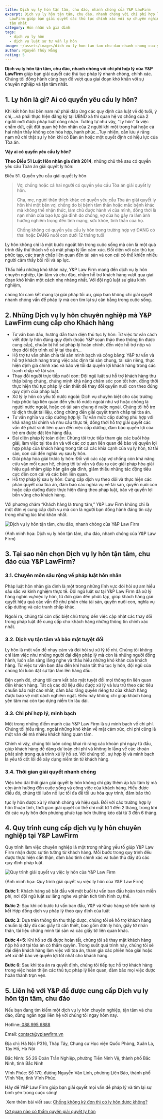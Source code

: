 ```yaml
---
title: Dịch vụ ly hôn tận tâm, chu đáo, nhanh chóng của Y&P LawFirm
excerpt: Dịch vụ ly hôn tận tâm, chu đáo, nhanh chóng với chi phí hợp lý của Y&P
  LawFirm giúp bạn giải quyết các thủ tục chính xác với sự chuyên nghiệp và tận
  tâm nhất
category: Hôn nhân và gia đình
tags:
  - dịch vụ ly hôn
  - dịch vụ luật sư tư vấn ly hôn
image: ~/assets/images/dich-vu-ly-hon-tan-tam-chu-dao-nhanh-chong-cua-y-p-law-firm.boub7vaa_z1xsapa.webp
author: Nguyễn Thúy Hằng
rating: 5
---
```

**Dịch vụ ly hôn tận tâm, chu đáo, nhanh chóng với chi phí hợp lý của Y&P LawFirm** giúp bạn giải quyết các thủ tục pháp lý nhanh chóng, chính xác. Chúng tôi đồng hành cùng bạn để vượt qua giai đoạn khó khăn với sự chuyên nghiệp và tận tâm nhất.

## 1. Ly hôn là gì? Ai có quyền yêu cầu ly hôn?

Khi kết hôn hai bên nam nữ phải đáp ứng các quy định của luật về độ tuổi, ý chí,…và phải thực hiện đăng ký tại UBND xã thì quan hệ vợ chồng của 2 người mới được pháp luật công nhận. Tương tự như vậy, “Ly hôn” là việc chấm dứt, cắt đứt quan hệ hôn nhân của 2 người khi một trong hai hoặc cả hai nhận thấy không còn hòa hợp, hạnh phúc…Tuy nhiên, cần lưu ý rằng nam nữ chỉ thật sự ly hôn khi có Bản án hoặc một quyết định có hiệu lực của Tòa án.

**Vậy ai có quyền yêu cầu ly hôn?** 

**Theo Điều 51 Luật Hôn nhân gia đình 2014**, những chủ thể sau có quyền yêu cầu Toàn án giải quyết ly hôn:

Điều 51. Quyền yêu cầu giải quyết ly hôn

> Vợ, chồng hoặc cả hai người có quyền yêu cầu Tòa án giải quyết ly hôn.
>
> Cha, mẹ, người thân thích khác có quyền yêu cầu Tòa án giải quyết ly hôn khi một bên vợ, chồng do bị bệnh tâm thần hoặc mắc bệnh khác mà không thể nhận thức, làm chủ được hành vi của mình, đồng thời là nạn nhân của bạo lực gia đình do chồng, vợ của họ gây ra làm ảnh hưởng nghiêm trọng đến tính mạng, sức khỏe, tinh thần của họ.
>
> Chồng không có quyền yêu cầu ly hôn trong trường hợp vợ ĐANG có thai hoặc ĐANG nuôi con dưới 12 tháng tuổi

Ly hôn không chỉ là một bước ngoặt lớn trong cuộc sống mà còn là một quá trình đầy thử thách về cả mặt pháp lý lẫn cảm xúc. Đối diện với các thủ tục phức tạp, các tranh chấp liên quan đến tài sản và con cái có thể khiến nhiều người cảm thấy bối rối và áp lực. 

Thấu hiểu những khó khăn này, Y&P Law Firm mang đến dịch vụ ly hôn chuyên nghiệp, tận tâm và chu đáo, nhằm hỗ trợ khách hàng vượt qua giai đoạn khó khăn một cách nhẹ nhàng nhất. Với đội ngũ luật sư giàu kinh nghiệm,

chúng tôi cam kết mang lại giải pháp tối ưu, giúp bạn không chỉ giải quyết nhanh chóng vấn đề pháp lý mà còn tìm lại sự cân bằng trong cuộc sống.

## 2. Những Dịch vụ ly hôn chuyên nghiệp mà Y&P LawFirm cung cấp cho Khách hàng

* Tư vấn ban đầu, hướng dẫn toàn diện thủ tục ly hôn: Từ việc tư vấn cách viết đơn ly hôn đúng quy định (hoặc Y&P soạn thảo theo thông tin được cung cấp), chuẩn bị hồ sơ pháp lý hoàn chỉnh, đến việc hỗ trợ nộp và theo dõi tiến trình xử lý tại tòa án…
* Hỗ trợ tư vấn phân chia tài sản minh bạch và công bằng: Y&P tư vấn và hỗ trợ khách hàng trong việc xác định tài sản chung, tài sản riêng, thực hiện định giá chính xác và bảo vệ tối đa quyền lợi khách hàng trong các tranh chấp về tài sản.
* Thay đổi người trực tiếp nuôi con: Đội ngũ luật sư hỗ trợ khách hàng thu thập bằng chứng, chứng minh khả năng chăm sóc con tốt hơn, đồng thời thực hiện thủ tục pháp lý cần thiết để thay đổi quyền nuôi con theo đúng quy định của pháp luật.
* Xử lý ly hôn có yếu tố nước ngoài: Dịch vụ chuyên biệt cho các trường hợp phức tạp liên quan đến yếu tố nước ngoài như vợ hoặc chồng là người nước ngoài, hoặc có tài sản chung ở nước ngoài. Chúng tôi hỗ trợ từ dịch thuật tài liệu, công chứng đến giải quyết tranh chấp tại tòa án.
* Tư vấn nghĩa vụ cấp dưỡng hợp lý: Tư vấn mức cấp dưỡng phù hợp với khả năng tài chính và nhu cầu thực tế, đồng thời hỗ trợ giải quyết các vấn đề phát sinh liên quan đến việc cấp dưỡng, đảm bảo quyền lợi của trẻ em được đặt lên hàng đầu.
* Đại diện pháp lý toàn diện: Chúng tôi trực tiếp tham gia các buổi hòa giải, làm việc tại tòa án và với các cơ quan liên quan để bảo vệ quyền lợi hợp pháp của khách hàng trong tất cả các khía cạnh của vụ ly hôn, từ tài sản, con cái đến nghĩa vụ sau ly hôn.
* Giải pháp hòa giải trước ly hôn: Đối với các cặp vợ chồng còn khả năng cứu vãn mối quan hệ, chúng tôi tư vấn và đưa ra các giải pháp hòa giải hiệu quả nhằm giúp hàn gắn gia đình, giảm thiểu những tác động tiêu cực đến con cái và các bên liên quan.
* Hỗ trợ pháp lý sau ly hôn: Cung cấp dịch vụ theo dõi và thực hiện các phán quyết của tòa án, đảm bảo các nghĩa vụ về tài sản, quyền nuôi con hoặc cấp dưỡng được thực hiện đúng theo pháp luật, bảo vệ quyền lợi bền vững cho khách hàng.

Với phương châm “Khách hàng là trung tâm,” Y&P Law Firm không chỉ là một đơn vị cung cấp dịch vụ mà còn là người bạn đồng hành đáng tin cậy trong những lúc khó khăn nhất.

![Dịch vụ ly hôn tận tâm, chu đáo, nhanh chóng của Y&P Law Firm](~/assets/images/dich-vu-ly-hon-tan-tam-chu-dao-nhanh-chong-cua-yp-law-firm.bmqxib_m_n50xt.webp "Dịch vụ ly hôn tận tâm, chu đáo, nhanh chóng của Y&P Law Firm")

(Ảnh minh họa: Dịch vụ ly hôn tận tâm, chu đáo, nhanh chóng của Y&P Law Firm)

## 3. Tại sao nên chọn Dịch vụ ly hôn tận tâm, chu đáo của Y&P LawFirm?

### 3.1. Chuyên môn sâu rộng về pháp luật hôn nhân

Pháp luật hôn nhân gia đình là một trong những lĩnh vực đòi hỏi sự am hiểu sâu sắc và kinh nghiệm thực tế. Đội ngũ luật sư tại Y&P Law Firm đã xử lý hàng nghìn vụ/việc ly hôn, từ đơn giản đến phức tạp, giúp khách hàng giải quyết hiệu quả các vấn đề như phân chia tài sản, quyền nuôi con, nghĩa vụ cấp dưỡng và các tranh chấp khác. 

Ngoài ra, chúng tôi còn đặc biệt chú trọng đến việc cập nhật các thay đổi trong pháp luật để cung cấp cho khách hàng những thông tin chính xác nhất. 

### 3.2. Dịch vụ tận tâm và bảo mật tuyệt đối

Ly hôn là một vấn đề nhạy cảm và đòi hỏi sự xử lý tế nhị. Chúng tôi không chỉ làm việc như những người đại diện pháp lý mà còn là những người đồng hành, luôn sẵn sàng lắng nghe và thấu hiểu những khó khăn của khách hàng. Từ việc tư vấn ban đầu đến khi hoàn tất thủ tục ly hôn, đội ngũ của chúng tôi luôn đặt sự tận tâm lên hàng đầu.

Bên cạnh đó, chúng tôi cam kết bảo mật tuyệt đối mọi thông tin liên quan đến khách hàng. Tất cả các dữ liệu đều được xử lý và lưu trữ theo các tiêu chuẩn bảo mật cao nhất, đảm bảo rằng quyền riêng tư của khách hàng được bảo vệ một cách nghiêm ngặt. Điều này không chỉ giúp khách hàng yên tâm mà còn tạo dựng niềm tin lâu dài.

### 3.3. Chi phí hợp lý, minh bạch

Một trong những điểm mạnh của Y&P Law Firm là sự minh bạch về chi phí. Chúng tôi hiểu rằng, ngoài những khó khăn về mặt cảm xúc, chi phí cũng là một vấn đề mà nhiều khách hàng quan tâm. 

Chính vì vậy, chúng tôi luôn công khai rõ ràng các khoản phí ngay từ đầu, giúp khách hàng dễ dàng dự toán chi phí và không lo lắng về các khoản phát sinh trong quá trình xử lý hồ sơ. Với chúng tôi, sự hợp lý và minh bạch là yếu tố cốt lõi để xây dựng niềm tin từ khách hàng.

### 3.4. Thời gian giải quyết nhanh chóng

Việc kéo dài thời gian giải quyết ly hôn không chỉ gây thêm áp lực tâm lý mà còn ảnh hưởng đến cuộc sống và công việc của khách hàng. Hiểu được điều đó, chúng tôi luôn nỗ lực tối đa để tối ưu hóa quy trình, đảm bảo thủ

tục ly hôn được xử lý nhanh chóng và hiệu quả. Đối với các trường hợp ly hôn thuận tình, thời gian giải quyết có thể chỉ mất từ 1 đến 2 tháng, trong khi đó các vụ ly hôn đơn phương phức tạp hơn thường kéo dài từ 3 đến 6 tháng.

## 4. Quy trình cung cấp dịch vụ ly hôn chuyên nghiệp tại Y&P LawFirm

Quy trình làm việc chuyên nghiệp là một trong những yếu tố giúp Y&P Law Firm nhận được sự tin tưởng từ khách hàng. Mỗi bước trong quy trình đều được thực hiện cẩn thận, đảm bảo tính chính xác và tuân thủ đầy đủ các quy định pháp luật.

![Quy trình giải quyết vụ việc ly hôn của Y&P Law Firm](~/assets/images/quy-trinh-giai-quyet-vu-viec-ly-hon-cua-y-p-law-firm.cfxtph1e_z12iyyy.webp "Quy trình giải quyết vụ việc ly hôn của Y&P Law Firm")

(Ảnh minh họa: Quy trình giải quyết vụ việc ly hôn của Y&P Law Firm)

**Bước 1**: Khách hàng sẽ bắt đầu với một buổi tư vấn ban đầu hoàn toàn miễn phí, nơi đội ngũ luật sư lắng nghe và phân tích tình hình cụ thể.

**Bước 2**: Sau khi có bước tư vấn ban đầu, Y&P và Khác hàng sẽ tiến hành ký kết Hợp đồng dịch vụ pháp lý theo quy định của luật

**Bước 3**: Dựa trên thông tin thu thập được, chúng tôi sẽ hỗ trợ khách hàng chuẩn bị đầy đủ các giấy tờ cần thiết, bao gồm đơn ly hôn, giấy tờ nhân thân, tài liệu chứng minh tài sản và các giấy tờ liên quan khác.

**Bước 4+5**: Khi hồ sơ đã được hoàn tất, chúng tôi sẽ thay mặt khách hàng nộp hồ sơ tại tòa án có thẩm quyền. Trong suốt quá trình này, chúng tôi sẽ đại diện khách hàng làm việc với tòa án, tham gia các phiên hòa giải hoặc xét xử để bảo vệ quyền lợi tốt nhất cho khách hàng. 

**Bước 6**: Sau khi tòa án ra quyết định, chúng tôi tiếp tục hỗ trợ khách hàng trong việc hoàn thiện các thủ tục pháp lý liên quan, đảm bảo mọi việc được hoàn thành trọn vẹn.

## 5. Liên hệ với Y&P để được cung cấp Dịch vụ ly hôn tận tâm, chu đáo

Nếu bạn đang tìm kiếm một dịch vụ ly hôn chuyên nghiệp, tận tâm và chu đáo, đừng ngần ngại liên hệ với chúng tôi ngay hôm nay.

Hotline:[ 088 995 6888](tel:0889956888)

Email: [contact@yplawfirm.vn](contact@yplawfirm.vn)

Địa chỉ:  Hà Nội: P316, Tháp Tây, Chung cư Học viện Quốc Phòng, Xuân La, Tây Hồ, Hà Nội

Bắc Ninh: Số 26 Đoàn Trần Nghiệp, phường Tiền Ninh Vệ, thành phố Bắc Ninh, tỉnh Bắc Ninh

Vĩnh Phúc: Số 170, đường Nguyễn Văn Linh, phường Liên Bảo, thành phố Vĩnh Yên, tỉnh Vĩnh Phúc.

Hãy để Y&P Law Firm giúp bạn giải quyết mọi vấn đề pháp lý và tìm lại sự bình yên trong cuộc sống!

 Xem thêm bài viết sau: [Chồng không ký đơn thì có ly hôn được không?](https://yplawfirm.vn/phap-ly/chong-khong-ky-don-thi-co-ly-hon-duoc-khong)

[Cơ quan nào có thẩm quyền giải quyết ly hôn](https://yplawfirm.vn/phap-ly/co-quan-nao-co-tham-quyen-giai-quyet-ly-hon)
